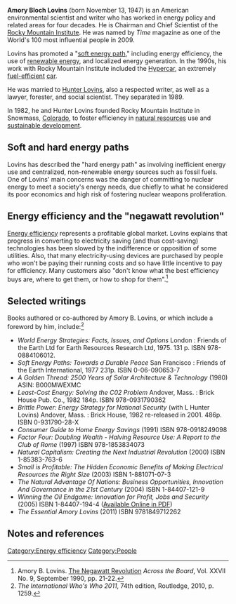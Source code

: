 '''Amory Bloch Lovins''' (born November 13, 1947) is an American environmental scientist and writer who has worked in energy policy and related areas for four decades. He is Chairman and Chief Scientist of the [[Rocky Mountain Institute]]. He was named by ''Time'' magazine as one of the World's 100 most influential people in 2009.

Lovins has promoted a "[[soft energy path]]," including energy efficiency, the use of [[renewable energy]], and localized energy generation. In the 1990s, his work with Rocky Mountain Institute included the [[Hypercar]], an extremely [[fuel-efficient]] [[car]].

He was married to [[Hunter Lovins]], also a respected writer, as well as a lawyer, forester, and social scientist. They separated in 1989.


In 1982, he and Hunter Lovins founded Rocky Mountain Institute in Snowmass, [[Colorado]], to foster efficiency in [[natural resources]] use and [[sustainable development]].

== Soft and hard energy paths ==

Lovins has described the "hard energy path" as involving inefficient energy use and centralized, non-renewable energy sources such as fossil fuels. One of Lovins' main concerns was the danger of committing to nuclear energy to meet a society's energy needs, due chiefly to what he considered its poor economics and high risk of fostering nuclear weapons proliferation.


== Energy efficiency and the "negawatt revolution" ==

[[Energy efficiency]] represents a profitable global market. Lovins explains that progress in converting to electricity saving (and thus cost-saving) technologies has been slowed by the indifference or opposition of some utilities. Also, that many electricity-using devices are purchased by people who won't be paying their running costs and so have little incentive to pay for efficiency. Many customers also "don't know what the best efficiency buys are, where to get them, or how to shop for them".<ref name=abl>Amory B. Lovins. [http://www.rmi.org/images/other/Energy/E90-20_NegawattRevolution.pdf  The Negawatt Revolution] ''Across the Board'', Vol. XXVII No. 9, September 1990, pp. 21-22.</ref>

== Selected writings ==

Books authored or co-authored by Amory B. Lovins, or which include a foreword by him, include:<ref name=who>''The International Who's Who 2011'', 74th edition, Routledge, 2010, p. 1259.</ref>

*''World Energy Strategies: Facts, Issues, and Options'' London : Friends of the Earth Ltd for Earth Resources Research Ltd, 1975. 131 p.&nbsp;ISBN 978-0884106012.
*''Soft Energy Paths: Towards a Durable Peace'' San Francisco : Friends of the Earth International, 1977 231p. ISBN 0-06-090653-7
*''A Golden Thread: 2500 Years of Solar Architecture & Technology'' (1980) ASIN: B000MWEXMC
*''Least-Cost Energy: Solving the C02 Problem'' Andover, Mass. : Brick House Pub. Co., 1982 184p. ISBN 978-0931790362
*''Brittle Power: Energy Strategy for National Security'' (with L Hunter Lovins) Andover, Mass. : Brick House, 1982 re-released in 2001. 486p. ISBN 0-931790-28-X
*''Consumer Guide to Home Energy Savings'' (1991) ISBN 978-0918249098
*''Factor Four: Doubling Wealth - Halving Resource Use: A Report to the Club of Rome'' (1997) ISBN 978-1853834073
*''Natural Capitalism: Creating the Next Industrial Revolution'' (2000) ISBN 1-85383-763-6
*''Small is Profitable: The Hidden Economic Benefits of Making Electrical Resources the Right Size'' (2003) ISBN 1-881071-07-3
*''The Natural Advantage Of Nations: Business Opportunities, Innovation And Governance in the 21st Century'' (2004) ISBN 1-84407-121-9
*''Winning the Oil Endgame: Innovation for Profit, Jobs and Security'' (2005) ISBN 1-84407-194-4 ([http://oilendgame.com/ReadTheBook.html Available Online in PDF])
*''The Essential Amory Lovins'' (2011) ISBN 9781849712262

== Notes and references ==
{{reflist}}


{{attrib wikipedia|Amory Lovins}}

[[Category:Energy efficiency]]
[[Category:People]]